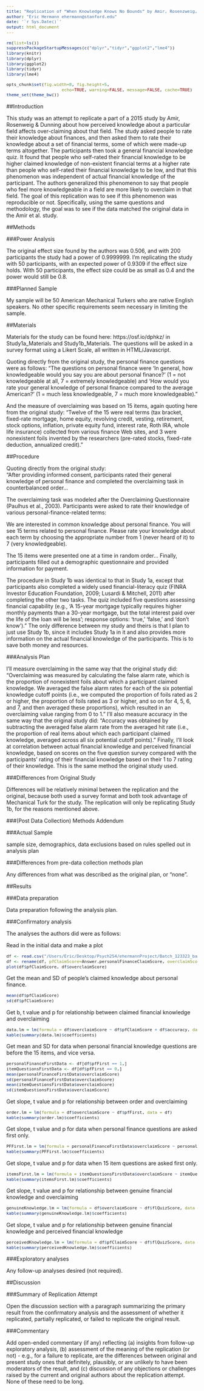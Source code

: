 ```yaml
---
title: "Replication of “When Knowledge Knows No Bounds” by Amir, Rosenzweig, & Dunning (2015, Psychological Science)"
author: "Eric Hermann ehermann@stanford.edu"
date: '`r Sys.Date()`'
output: html_document
---
```


<style type="text/css">
body, td {
   font-size: 14px;
}
code {
  font-size: 11px;
}
pre {
  font-size: 11px;
}
</style>

```r
rm(list=ls())
suppressPackageStartupMessages(c("dplyr","tidyr","ggplot2","lme4"))
library(knitr)
library(dplyr)
library(ggplot2)
library(tidyr)
library(lme4)

opts_chunk$set(fig.width=8, fig.height=5, 
                      echo=TRUE, warning=FALSE, message=FALSE, cache=TRUE)
theme_set(theme_bw())
```
##Introduction

This study was an attempt to replicate a part of a 2015 study by Amir, Rosenweig & Dunning about how perceived knowledge about a particular field affects over-claiming about that field.  The study asked people to rate their knowledge about finances, and then asked them to rate their knowledge about a set of financial terms, some of which were made-up terms altogether.  The participants then took a general financial knowledge quiz.  It found that people who self-rated their financial knowledge to be higher claimed knowledge of non-existent financial terms at a higher rate than people who self-rated their financial knowledge to be low, and that this phenomenon was independent of actual financial knowledge of the participant.  The authors generalized this phenomenon to say that people who feel more knowledgeable in a field are more likely to overclaim in that field.
	The goal of this replication was to see if this phenomenon was reproducible or not.  Specifically, using the same questions and methodology, the goal was to see if the data matched the original data in the Amir et al. study.

##Methods

###Power Analysis

The original effect size found by the authors was 0.506, and with 200 participants the study had a power of 0.9999999. I'm replicating the study with 50 participants, with an expected power of 0.9309 if the effect size holds. With 50 participants, the effect size could be as small as 0.4 and the power would still be 0.8.

###Planned Sample

My sample will be 50 American Mechanical Turkers who are native English speakers.  No other specific requirements seem necessary in limiting the sample.

##Materials

Materials for the study can be found here: https://osf.io/dphkz/ in Study1a_Materials and Study1b_Materials.  The questions will be asked in a survey format using a Likert Scale, all written in HTML/Javascript.

Quoting directly from the original study, the personal finance questions were as follows:
“The questions on personal finance were 'In general, how knowledgeable would you say you are about personal finance?' (1 = not knowledgeable at all, 7 = extremely knowledgeable) and 'How would you rate your general knowledge of personal finance compared to the average American?' (1 = much less knowledgeable, 7 = much more knowledgeable).”

And the measure of overclaiming was based on 15 items, again quoting here from the original study:
“Twelve of the 15 were real terms (tax bracket, fixed-rate mortgage, home equity, revolving credit, vesting, retirement, stock options, inflation, private equity fund, interest rate, Roth IRA, whole life insurance) collected from various finance Web sites, and 3 were nonexistent foils invented by the researchers (pre-rated stocks, fixed-rate deduction, annualized credit).”

##Procedure

Quoting directly from the original study:				
“After providing informed consent, participants rated their general knowledge of personal finance and completed the overclaiming task in counterbalanced order...
					
The overclaiming task was modeled after the Overclaiming Questionnaire (Paulhus et al., 2003). Participants were asked to rate their knowledge of various personal-finance-related terms:
					
We are interested in common knowledge about personal finance. You will see 15 terms related to personal finance. Please rate your knowledge about each term by choosing the appropriate number from 1 (never heard of it) to 7 (very knowledgeable).
					
The 15 items were presented one at a time in random order... Finally, participants filled out a demographic questionnaire and provided information for payment.
					
The procedure in Study 1b was identical to that in Study 1a, except that participants also completed a widely used financial-literacy quiz (FINRA Investor Education Foundation, 2009; Lusardi & Mitchell, 2011) after completing the other two tasks. The quiz included five questions assessing financial capability (e.g., 'A 15-year mortgage typically requires higher monthly payments than a 30-year mortgage, but the total interest paid over the life of the loan will be less'; response options: 'true,' 'false,' and 'don’t know').”
The only difference between my study and theirs is that I plan to just use Study 1b, since it includes Study 1a in it and also provides more information on the actual financial knowledge of the participants.  This is to save both money and resources.

###Analysis Plan

I’ll measure overclaiming in the same way that the original study did:
“Overclaiming was measured by calculating the false alarm rate, which is the proportion of nonexistent foils about which a participant claimed knowledge. We averaged the false alarm rates for each of the six potential knowledge cutoff points (i.e., we computed the proportion of foils rated as 2 or higher, the proportion of foils rated as 3 or higher, and so on for 4, 5, 6, and 7, and then averaged these proportions), which resulted in an overclaiming value ranging from 0 to 1.”
	I’ll also measure accuracy in the same way that the original study did:
“Accuracy was obtained by subtracting the averaged false alarm rate from the averaged hit rate (i.e., the proportion of real items about which each participant claimed knowledge, averaged across all six potential cutoff points).”
	Finally, I’ll look at correlation between actual financial knowledge and perceived financial knowledge, based on scores on the five question survey compared with the participants’ rating of their financial knowledge based on their 1 to 7 rating of their knowledge.  This is the same method the original study used.

###Differences from Original Study

Differences will be relatively minimal between the replication and the original, because both used a survey format and both took advantage of Mechanical Turk for the study.  The replication will only be replicating Study 1b, for the reasons mentioned above.

###(Post Data Collection) Methods Addendum

###Actual Sample

sample size, demographics, data exclusions based on rules spelled out in analysis plan

###Differences from pre-data collection methods plan

Any differences from what was described as the original plan, or “none”.


##Results

###Data preparation

Data preparation following the analysis plan.

###Confirmatory analysis

The analyses the authors did were as follows:

Read in the initial data and make a plot
```r
df <- read.csv("/Users/Eric/Desktop/Psych254/ehermannProject/Batch_123323_batch_results.csv")
df <- rename(df, pfClaimScore=Answer.personalFinanceClaimScore, overclaimScore=Answer.overclaimingScore, flQuizScore=Answer.FLQuizScore, accuracy=Answer.accuracy, pfFirst=Answer.personalFinanceFirst)
plot(df$pfClaimScore, df$overclaimScore)
```


Get the mean and SD of people's claimed knowledge about personal finance.
```r
mean(df$pfClaimScore)
sd(df$pfClaimScore)
```

Get b, t value and p for relationship between claimed financial knowledge and overclaiming
```r
data.lm = lm(formula = df$overclaimScore ~ df$pfClaimScore + df$accuracy, data = df)
kable(summary(data.lm)$coefficients)
```


Get mean and SD for data when personal financial knowledge questions are before the 15 items, and vice versa.
```r
personalFinanceFirstData <- df[df$pfFirst == 1,]
itemQuestionsFirstData <- df[df$pfFirst == 0,]
mean(personalFinanceFirstData$overclaimScore)
sd(personalFinanceFirstData$overclaimScore)
mean(itemQuestionsFirstData$overclaimScore)
sd(itemQuestionsFirstData$overclaimScore)
```

Get slope, t value and p for relationship between order and overclaiming
```r
order.lm = lm(formula = df$overclaimScore ~ df$pfFirst, data = df)
kable(summary(order.lm)$coefficients)
```

Get slope, t value and p for data when personal finance questions are asked first only.
```r
PFFirst.lm = lm(formula = personalFinanceFirstData$overclaimScore ~ personalFinanceFirstData$pfClaimScore + personalFinanceFirstData$accuracy, data = personalFinanceFirstData)
kable(summary(PFFirst.lm)$coefficients)
```

Get slope, t value and p for data when 15 item questions are asked first only.
```r
itemsFirst.lm = lm(formula = itemQuestionsFirstData$overclaimScore ~ itemQuestionsFirstData$pfClaimScore + itemQuestionsFirstData$accuracy, data = personalFinanceFirstData)
kable(summary(itemsFirst.lm)$coefficients)
```

Get slope, t value and p for relationship between genuine financial knowledge and overclaiming
```r
genuineKnowledge.lm = lm(formula = df$overclaimScore ~ df$flQuizScore, data = df)
kable(summary(genuineKnowledge.lm)$coefficients)
```

Get slope, t value and p for relationship between genuine financial knowledge and perceived financial knowledge
```r
perceivedKnowledge.lm = lm(formula = df$pfClaimScore ~ df$flQuizScore, data = df)
kable(summary(perceivedKnowledge.lm)$coefficients)
```


###Exploratory analyses

Any follow-up analyses desired (not required).

##Discussion

###Summary of Replication Attempt

Open the discussion section with a paragraph summarizing the primary result from the confirmatory analysis and the assessment of whether it replicated, partially replicated, or failed to replicate the original result.  

###Commentary

Add open-ended commentary (if any) reflecting (a) insights from follow-up exploratory analysis, (b) assessment of the meaning of the replication (or not) - e.g., for a failure to replicate, are the differences between original and present study ones that definitely, plausibly, or are unlikely to have been moderators of the result, and (c) discussion of any objections or challenges raised by the current and original authors about the replication attempt.  None of these need to be long.
